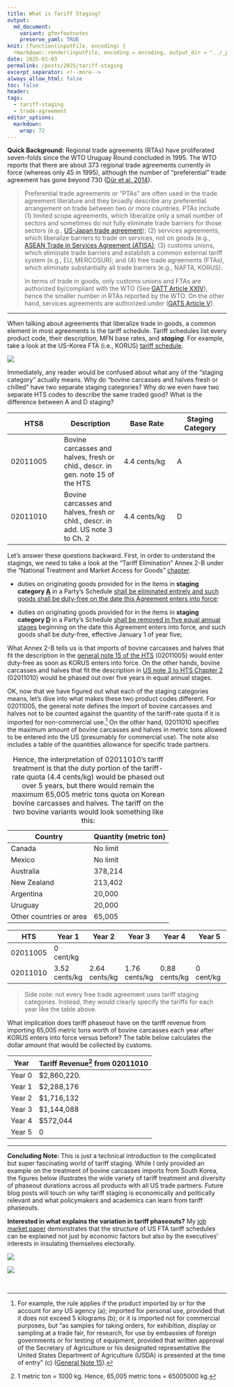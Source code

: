 ```yaml
---
title: What is Tariff Staging?
output:
  md_document:
    variant: gfm+footnotes
    preserve_yaml: TRUE
knit: (function(inputFile, encoding) {
  rmarkdown::render(inputFile, encoding = encoding, output_dir = "../_posts") })
date: 2025-01-03
permalink: /posts/2025/tariff-staging
excerpt_separator: <!--more-->
always_allow_html: false
toc: false
header:
tags:
  - tariff-staging
  - trade-agreement
editor_options: 
  markdown: 
    wrap: 72
---
```


<!--more-->

**Quick Background:** Regional trade agreements (RTAs) have proliferated
seven-folds since the WTO Uruguay Round concluded in 1995. The WTO
reports that there are about 373 regional trade agreements currently in
force (whereas only 45 in 1995), although the number of "preferential"
trade agreement has gone beyond 730 ([Dür et al. 2014](#0)).

> Preferential trade agreements or "PTAs" are often used in the trade
> agreement literature and they broadly describe any preferential
> arrangement on trade between two or more countries. PTAs include (1)
> limited scope agreements, which liberalize only a small number of
> sectors and sometimes do not fully eliminate trade barriers for those
> sectors (e.g., [US-Japan trade
> agreement](https://ustr.gov/countries-regions/japan-korea-apec/japan/us-japan-trade-agreement-negotiations/us-japan-trade-agreement-text));
> (2) services agreements, which liberalize barriers to trade on
> services, not on goods (e.g., [ASEAN Trade in Services Agreement
> (ATISA)](https://agreement.asean.org/media/download/20201111041414.pdf);
> (3) customs unions, which eliminate trade barriers and establish a
> common external tariff system (e.g., EU, MERCOSUR); and (4) free trade
> agreements (FTAs), which eliminate substantially all trade barriers
> (e.g., NAFTA, KORUS).
>
> In terms of trade in goods, only customs unions and FTAs are
> authorized by/compliant with the WTO (See [GATT Article
> XXIV](https://www.wto.org/english/tratop_e/region_e/region_art24_e.htm)),
> hence the smaller number in RTAs reported by the WTO. On the other
> hand, services agreements are authorized under ([GATS Article
> V](https://www.wto.org/english/res_e/publications_e/ai17_e/gats_art5_jur.pdf)).

------------------------------------------------------------------------

When talking about agreements that liberalize trade in goods, a common
element in most agreements is the tariff schedule. Tariff schedules list
every product code, their description, MFN base rates, and
***staging***. For example, take a look at the US-Korea FTA (i.e.,
KORUS) [tariff
schedule](https://ustr.gov/sites/default/files/uploads/agreements/fta/korus/Annex_2-B-1_US_Tariff_Schedule.pdf).

<img src="/images/ftariff/USA_KOR_schedule.png" style="display: block; margin: auto;"/>

Immediately, any reader would be confused about what any of the "staging
category" actually means. Why do "bovine carcasses and halves fresh or
chilled" have two separate staging categories? Why do we even have two
separate HTS codes to describe the same traded good? What is the
difference between A and D staging?

| HTS8     | Description                                                                    | Base Rate    | Staging Category |
|------------------|--------------------|------------------|------------------|
| 02011005 | Bovine carcasses and halves, fresh or chld., descr. in gen. note 15 of the HTS | 4.4 cents/kg | A                |
| 02011010 | Bovine carcasses and halves, fresh or chld., descr. in add. US note 3 to Ch. 2 | 4.4 cents/kg | D                |

Let's answer these questions backward. First, in order to understand the
stagings, we need to take a look at the "Tariff Elimination" Annex 2-B
under the "National Treatment and Market Access for Goods"
[chapter](https://ustr.gov/sites/default/files/uploads/agreements/fta/korus/asset_upload_file904_12701.pdf).

-   duties on originating goods provided for in the items in **staging
    category [A]{.underline}** in a Party’s Schedule [shall be
    eliminated entirely and such goods shall be duty-free on the date
    this Agreement enters into force]{.underline};

-   duties on originating goods provided for in the items in **staging
    category [D]{.underline}** in a Party’s Schedule [shall be removed
    in five equal annual stages]{.underline} beginning on the date this
    Agreement enters into force, and such goods shall be duty-free,
    effective January 1 of year five;

What Annex 2-B tells us is that imports of bovine carcasses and halves
that fit the description in the [general note 15 of the
HTS](/files/pdf/posts/staging/HTS%20General%20Note%2015.pdf) (02011005)
would enter duty-free as soon as KORUS enters into force. On the other
hands, bovine carcasses and halves that fit the description in [US note
3 to HTS Chapter 2](/files/pdf/posts/staging/HTS%20Chapter%202.pdf)
(02011010) would be phased out over five years in equal annual stages.

OK, now that we have figured out what each of the staging categories
means, let's dive into what makes these two product codes different. For
02011005, the general note defines the import of bovine carcasses and
halves not to be counted against the quantity of the tariff-rate quota
if it is imported for non-commercial use.[^1] On the other hand,
02011010 specifies the maximum amount of bovine carcasses and halves in
metric tons allowed to be entered into the US (presumably for commercial
use). The note also includes a table of the quantities allowance for
specific trade partners.

[^1]: For example, the rule applies if the product imported by or for
    the account for any US agency (a); imported for personal use,
    provided that it does not exceed 5 kilograms (b); or it is imported
    not for commercial purposes, but "as samples for taking orders, for
    exhibition, display or sampling at a trade fair, for research, for
    use by embassies of foreign governments or for testing of equipment,
    provided that written approval of the Secretary of Agriculture or
    his designated representative the United States Department of
    Agriculture (USDA) is presented at the time of entry" (c) ([General
    Note 15](/files/pdf/posts/staging/HTS%20General%20Note%2015.pdf)).

| Country                 | Quantity (metric ton) |
|-------------------------|-----------------------|
| Canada                  | No limit              |
| Mexico                  | No limit              |
| Australia               | 378,214               |
| New Zealand             | 213,402               |
| Argentina               | 20,000                |
| Uruguay                 | 20,000                |
| Other countries or area | 65,005                |

: Hence, the interpretation of 02011010's tariff treatment is that the
duty portion of the tariff-rate quota (4.4 cents/kg) would be phased out
over 5 years, but there would remain the maximum 65,005 metric tons
quota on Korean bovine carcasses and halves. The tariff on the two
bovine variants would look something like this:

| HTS      | Year 1        | Year 2        | Year 3        | Year 4        | Year 5    |
|------------|------------|------------|------------|------------|------------|
| 02011005 | 0 cent/kg     |               |               |               |           |
| 02011010 | 3.52 cents/kg | 2.64 cents/kg | 1.76 cents/kg | 0.88 cents/kg | 0 cent/kg |

> Side note: not every free trade agreement uses tariff staging
> categories. Instead, they would clearly specify the tariffs for each
> year like the table above.

What implication does tariff phaseout have on the tariff revenue from
importing 65,005 metric tons worth of bovine carcasses each year after
KORUS enters into force versus before? The table below calculates the
dollar amount that would be collected by customs.

| Year   | Tariff Revenue[^2] from 02011010 |
|--------|----------------------------------|
| Year 0 | \$2,860,220.                     |
| Year 1 | \$2,288,176                      |
| Year 2 | \$1,716,132                      |
| Year 3 | \$1,144,088                      |
| Year 4 | \$572,044                        |
| Year 5 | 0                                |

[^2]: 1 metric ton = 1000 kg. Hence, 65,005 metric tons = 65005000 kg.

------------------------------------------------------------------------

**Concluding Note:** This is just a technical introduction to the
complicated but super fascinating world of tariff staging. While I only
provided an example on the treatment of bovine carcasses imports from
South Korea, the figures below illustrates the wide variety of tariff
treatment and diversity of phaseout durations across all products with
all US trade partners. Future blog posts will touch on why tariff
staging is economically and politically relevant and what policymakers
and academics can learn from tariff phaseouts.

**Interested in what explains the variation in tariff phaseouts?** My
[job market paper](/files/pdf/research/Thai-JMP.pdf) demonstrates that
the structure of US FTA tariff schedules can be explained not just by
economic factors but also by the executives' interests in insulating
themselves electorally.

<img src="/images/ftariff/treatment_ticks.jpg" style="display: block; margin: auto;"/>

<img src="/images/ftariff/phaseout_ticks.jpg" style="display: block; margin: auto;"/>

\

